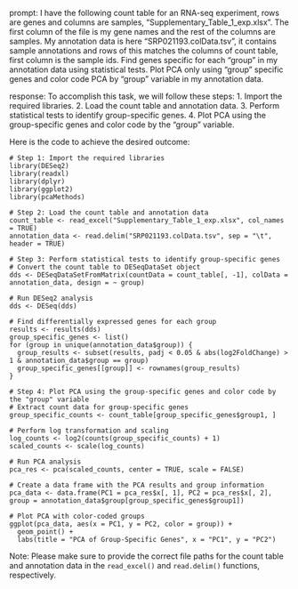 prompt:
I have the following count table for an RNA-seq experiment, rows are genes and columns are samples, "Supplementary_Table_1_exp.xlsx". The first column of the file is my gene names and the rest of the columns are samples. My annotation data is here  "SRP021193.colData.tsv", it contains sample annotations and rows of this matches the columns of count table, first column is the sample ids. Find genes specific for each "group" in my annotation data  using statistical tests. Plot PCA only using "group" specific genes and color code PCA by "group" variable in my annotation data.

response:
To accomplish this task, we will follow these steps:
1. Import the required libraries.
2. Load the count table and annotation data.
3. Perform statistical tests to identify group-specific genes.
4. Plot PCA using the group-specific genes and color code by the "group" variable.

Here is the code to achieve the desired outcome:

```
# Step 1: Import the required libraries
library(DESeq2)
library(readxl)
library(dplyr)
library(ggplot2)
library(pcaMethods)

# Step 2: Load the count table and annotation data
count_table <- read_excel("Supplementary_Table_1_exp.xlsx", col_names = TRUE)
annotation_data <- read.delim("SRP021193.colData.tsv", sep = "\t", header = TRUE)

# Step 3: Perform statistical tests to identify group-specific genes
# Convert the count table to DESeqDataSet object
dds <- DESeqDataSetFromMatrix(countData = count_table[, -1], colData = annotation_data, design = ~ group)

# Run DESeq2 analysis
dds <- DESeq(dds)

# Find differentially expressed genes for each group
results <- results(dds)
group_specific_genes <- list()
for (group in unique(annotation_data$group)) {
  group_results <- subset(results, padj < 0.05 & abs(log2FoldChange) > 1 & annotation_data$group == group)
  group_specific_genes[[group]] <- rownames(group_results)
}

# Step 4: Plot PCA using the group-specific genes and color code by the "group" variable
# Extract count data for group-specific genes
group_specific_counts <- count_table[group_specific_genes$group1, ]

# Perform log transformation and scaling
log_counts <- log2(counts(group_specific_counts) + 1)
scaled_counts <- scale(log_counts)

# Run PCA analysis
pca_res <- pca(scaled_counts, center = TRUE, scale = FALSE)

# Create a data frame with the PCA results and group information
pca_data <- data.frame(PC1 = pca_res$x[, 1], PC2 = pca_res$x[, 2], group = annotation_data$group[group_specific_genes$group1])

# Plot PCA with color-coded groups
ggplot(pca_data, aes(x = PC1, y = PC2, color = group)) +
  geom_point() +
  labs(title = "PCA of Group-Specific Genes", x = "PC1", y = "PC2")
```

Note: Please make sure to provide the correct file paths for the count table and annotation data in the `read_excel()` and `read.delim()` functions, respectively.
